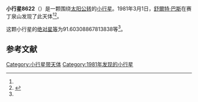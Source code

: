 {{Infobox planet
| bgcolour = #FFFFC0
| name = 8622
| symbol = 
| image = 
| caption = 
| discovery = yes
| discovery_ref = 
| discoverer = [[舒爾特·巴斯|舒爾特·巴斯]]
| discovery_site = [[赛丁泉山|赛丁泉山]] 
| discovered = 1981年3月1日
| designations = yes
| mp_name = 
| named_after = 
| alt_names = 
| mp_category = [[主带小行星|主带小行星]]
| orbit_ref = <ref name="a">[http://ssd.jpl.nasa.gov/sbdb.cgi?sstr=8622 8622] {{Wayback|url=http://ssd.jpl.nasa.gov/sbdb.cgi?sstr=8622 |date=20110609194406 }}，小行星數據庫瀏覽器（JPL Small-Body Database Browser）－[[美国国家航空航天局|美国国家航空航天局]]喷气推进实验室</ref>
| epoch = 2456400.5 (2013年4月18日更新)
| aphelion = {{convert|3.637912731016303|AU|km|3|abbr=on|lk=out}}
| perihelion = {{convert|2.552396811339701|AU|km|3|abbr=on}}
| semimajor = {{convert|3.095154771178002|AU|km|3|abbr=on}}
| eccentricity = 0.175357292
| period = 1988.941377 [[日|日]]<br />5.45[[儒略年|儒略年]]
| avg_speed = 
| inclination = 3.874975602688471
| asc_node = 254.284055932653
| mean_anomaly = 
| arg_peri = 91.60308867813838
| satellites = 
| physical_characteristics = yes
| dimensions = 
| mass = 
| density = 
| surface_grav = 
| escape_velocity = 
| sidereal_day = 
| axial_tilt = 
| pole_ecliptic_lat = 
| pole_ecliptic_lon = 
| albedo = 
| temperatures= 
| temp_name1 = 
| mean_temp_1 = 
| max_temp_1 = 
| temp_name2 = 
| max_temp_2 = 
| spectral_type = 
| abs_magnitude = 91.60308867813838
}}

'''小行星8622'''（{{lang-en|8622}}）是一颗围绕[[太阳|太阳]][[公转|公转]]的[[小行星|小行星]]。1981年3月1日，[[舒爾特·巴斯|舒爾特·巴斯]]在赛丁泉山发现了此天体<ref name="a" /><ref>{{cite news|title=小行星列表|url=http://cfa-www.harvard.edu/iau/lists/NumberedMPs.txt|accessdate=2013-07-08|newspaper=哈佛大学|archive-date=2008-05-17|archive-url=https://web.archive.org/web/20080517010638/http://cfa-www.harvard.edu/iau/lists/NumberedMPs.txt|dead-url=no}}</ref>。

这颗小行星的[[绝对星等|绝对星等]]为91.60308867813838等<ref name="a" />。

==参考文献==
{{reflist}}
{{Minor Planet Number|[[小行星8621|小行星8621]]|[[小行星8623|小行星8623]]}}

{{小天体}}

[[Category:小行星带天体|Category:小行星带天体]]
[[Category:1981年发现的小行星|Category:1981年发现的小行星]]

{{asteroid-stub}}